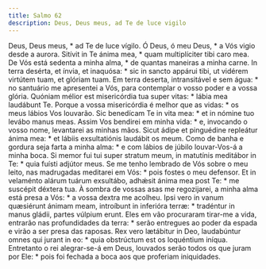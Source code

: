 ```yaml
---
title: Salmo 62
description: Deus, Deus meus, ad Te de luce vigilo
---
```


<div class="grid grid-cols-2 gap-5">
  <span class="text-justify">Deus, Deus meus, * ad Te de luce vígilo.</span>
  <span class="text-justify">
    Ó Deus, ó meu Deus, * a Vós vigio desde a aurora.
  </span>
  <span class="text-justify">
    Sitívit in Te ánima mea, * quam multiplíciter tibi caro mea.
  </span>
  <span class="text-justify">
    De Vós está sedenta a minha alma, * de quantas maneiras a minha carne.
  </span>
  <span class="text-justify">
    In terra desérta, et ínvia, et inaquósa: * sic in sancto appárui tibi, ut
    vidérem virtútem tuam, et glóriam tuam.
  </span>
  <span class="text-justify">
    Em terra deserta, intransitável e sem água: * no santuário me apresentei a
    Vós, para contemplar o vosso poder e a vossa glória.
  </span>
  <span class="text-justify">
    Quóniam mélior est misericórdia tua super vitas: * lábia mea laudábunt Te.
  </span>
  <span class="text-justify">
    Porque a vossa misericórdia é melhor que as vidas: * os meus lábios Vos
    louvarão.
  </span>
  <span class="text-justify">
    Sic benedícam Te in vita mea: * et in nómine tuo levábo manus meas.
  </span>
  <span class="text-justify">
    Assim Vos bendirei em minha vida: * e, invocando o vosso nome, levantarei as
    minhas mãos.
  </span>
  <span class="text-justify">
    Sicut ádipe et pinguédine repleátur ánima mea: * et lábiis exsultatiónis
    laudábit os meum.
  </span>
  <span class="text-justify">
    Como de banha e gordura seja farta a minha alma: * e com lábios de júbilo
    louvar-Vos-á a minha boca.
  </span>
  <span class="text-justify">
    Si memor fui tui super stratum meum, in matutínis meditábor in Te: * quia
    fuísti adjútor meus.
  </span>
  <span class="text-justify">
    Se me tenho lembrado de Vós sobre o meu leito, nas madrugadas meditarei em
    Vós: * pois fostes o meu defensor.
  </span>
  <span class="text-justify">
    Et in velaménto alárum tuárum exsultábo, adhǽsit ánima mea post Te: * me
    suscépit déxtera tua.
  </span>
  <span class="text-justify">
    À sombra de vossas asas me regozijarei, a minha alma está presa a Vós: * a
    vossa dextra me acolheu.
  </span>
  <span class="text-justify">
    Ipsi vero in vanum quæsiérunt ánimam meam, introíbunt in inferióra terræ: *
    tradéntur in manus gládii, partes vúlpium erunt.
  </span>
  <span class="text-justify">
    Eles em vão procuraram tirar-me a vida, entrarão nas profundidades da terra:
    * serão entregues ao poder da espada e virão a ser presa das raposas.
  </span>
  <span class="text-justify">
    Rex vero lætábitur in Deo, laudabúntur omnes qui jurant in eo: * quia
    obstrúctum est os loquéntium iníqua.
  </span>
  <span class="text-justify">
    Entretanto o rei alegrar-se-á em Deus, louvados serão todos os que juram por
    Ele: * pois foi fechada a boca aos que proferiam iniquidades.
  </span>
</div>
